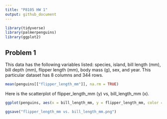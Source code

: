 ```yaml
---
title: "P8105 HW 1"
output: github_document
---
```


```r
library(tidyverse)
library(palmerpenguins)
library(ggplot2)
```

## Problem 1

This data has the following variables listed: species, island, bill length (mm), bill depth (mm), flipper length (mm), body mass (g), sex, and year. This particular dataset has 8 columns and 344 rows. 

```r
mean(penguins[["flipper_length_mm"]], na.rm = TRUE)
```

Here is the scatterplot of flipper_length_mm (y) vs, bill_length_mm (x). 

```r
ggplot(penguins, aes(x = bill_length_mm, y = flipper_length_mm, color = species)) + geom_point(size = 2)
```

```r
ggsave("flipper_length_mm vs. bill_length_mm.png")
```





